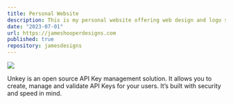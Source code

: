 ```yaml
---
title: Personal Website
description: This is my personal website offering web design and logo services. I specialize in helping small businesses improve their digital online presence. 
date: "2023-07-01"
url: https://jameshooperdesigns.com
published: true
repository: jamesdesigns
---
```



[![](https://unkey.dev/images/landing/app.png)](https://unkey.dev)

Unkey is an open source API Key management solution. It allows you to create, manage and validate API Keys for your users. It’s built with security and speed in mind.
